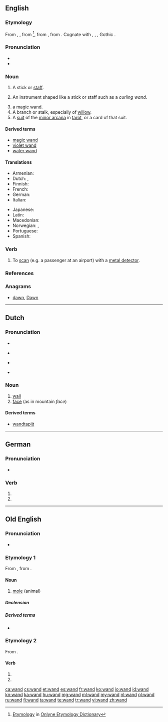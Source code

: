 {{also|Wand}}
==English==

===Etymology===
From {{etyl|enm}} {{term|wand|lang=enm}}, {{term|wond|lang=enm}}, from {{etyl|non}} {{term|vǫndr||switch, twig|lang=non}}<ref>[http://www.etymonline.com/index.php?term=wand Etymology] in [[:w:Onlyne Etymology Dictionary|Onlyne Etymology Dictionary]]</ref>, from {{etyl|gem-pro}} {{recons|wanduz||rod|lang=gem-pro}}, from {{etyl|ine-pro}} {{recons|wendʰ-||to turn, twist, wind, braid|lang=ine-pro}}. Cognate with {{etyl|is|-}} {{term|vendi||wand|lang=is}}, {{etyl|da|-}} {{term|vånd||wand, switch|lang=da}}, {{etyl|de|-}} {{term|Wand||septum|lang=de}}, Gothic {{term|𐍅𐌰𐌽𐌳𐌿𐍃||rod|tr=wandus|lang=got}}.

===Pronunciation===
* {{audio|en-us-wand.ogg|Audio (US)}}
* {{rhymes|ɒnd}}

===Noun===
{{en-noun}}

# A stick or [[staff]].
# {{by extension}} An instrument shaped like a stick or staff such as a ''curling wand''.
# a [[magic wand]].
# A branch or stalk, especially of [[willow]].
# A [[suit]] of the [[minor arcana]] in [[tarot]], or a card of that suit.

====Derived terms====
* [[magic wand]]
* [[violet wand]]
* [[water wand]]

====Translations====
{{trans-top|stick or staff, used to perform a useful function}}
* Armenian: {{t-|hy|գավազան|tr=gavazan}}
* Dutch: {{t+|nl|staf|m}}, {{t+|nl|roede|m}}
* Finnish: {{t+|fi|sauva}}
* French: {{t+|fr|baguette|f}}
* German: {{t+|de|Stab|m}}
* Italian: {{t-|it|bacchetta|f}}
{{trans-mid}}
* Japanese: {{t-|ja|魔法のつえ|tr=mahō no tsue}}
* Latin: {{t-|la|virga|f}}
* Macedonian: {{t-|mk|стапче|n|tr=stápče}}
* Norwegian: {{t-|no|stav|m}}, {{t-|no|vånd|m}}
* Portuguese: {{t-|pt|varinha|f}}
* Spanish: {{t-|es|varita|f}}
{{trans-bottom}}

===Verb===
{{en-verb}}

# {{transitive}} To [[scan]] (e.g. a passenger at an airport) with a [[metal detector]].

===References===
<references/>

===Anagrams===
* [[dawn#English|dawn]], [[Dawn#English|Dawn]]

----

==Dutch==

===Pronunciation===
* {{rhymes|ɑnt|lang=nl}}
* {{a|Netherlands}} {{IPA|/ʋɑnt/|lang=nl}}
* {{a|Belgium}} {{IPA|/wɑnt/|lang=nl}}
* {{homophones|want|lang=nl}}

===Noun===
{{nl-noun|m}}

# [[wall]]
# [[face]] (as in mountain ''face'')

====Derived terms====
* [[wandtapijt]]

----

==German==

===Pronunciation===
* {{rhymes|ant|lang=de}}

===Verb===
{{head|de}}

# {{de-verb form of|winden|1|s|v}}
# {{de-verb form of|winden|3|s|v}}

----

==Old English==

===Pronunciation===
* {{IPA|/wɑnd/|lang=ang}}

===Etymology 1===
From {{etyl|gem-pro|ang}} {{recons|wanduz||mole|lang=gem-pro}}, from {{etyl|ine-pro|ang}} {{recons|wendʰ-||to turn, twist, wind, braid|lang=ine-pro}}.

====Noun====
{{ang-noun|g=f}}

# [[mole]] (animal)

=====Declension=====
{{ang-decl-noun-o-f|wand}}

=====Derived terms=====
* {{l|ang|wandeweorpe}}

===Etymology 2===
From {{term|windan|lang=ang}}.

====Verb====
{{head|ang|verb form}}

# {{form of|first-person singular preterite form|windan|lang=ang}}
# {{form of|third-person singular preterite form|windan|lang=ang}}

[[ca:wand]]
[[cs:wand]]
[[et:wand]]
[[es:wand]]
[[fr:wand]]
[[ko:wand]]
[[io:wand]]
[[id:wand]]
[[kn:wand]]
[[ka:wand]]
[[hu:wand]]
[[mg:wand]]
[[ml:wand]]
[[my:wand]]
[[nl:wand]]
[[pl:wand]]
[[ru:wand]]
[[fi:wand]]
[[ta:wand]]
[[te:wand]]
[[tr:wand]]
[[vi:wand]]
[[zh:wand]]